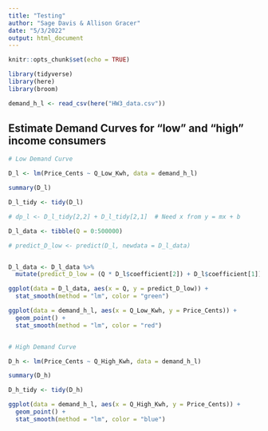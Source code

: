 ```yaml
---
title: "Testing"
author: "Sage Davis & Allison Gracer"
date: "5/3/2022"
output: html_document
---
```


```r
knitr::opts_chunk$set(echo = TRUE)

library(tidyverse)
library(here)
library(broom)
```


```r
demand_h_l <- read_csv(here("HW3_data.csv"))
```


## Estimate Demand Curves for "low" and "high" income consumers


```r

# Low Demand Curve

D_l <- lm(Price_Cents ~ Q_Low_Kwh, data = demand_h_l)

summary(D_l)

D_l_tidy <- tidy(D_l)

# dp_l <- D_l_tidy[2,2] + D_l_tidy[2,1]  # Need x from y = mx + b

D_l_data <- tibble(Q = 0:500000)

# predict_D_low <- predict(D_l, newdata = D_l_data)


D_l_data <- D_l_data %>% 
  mutate(predict_D_low = (Q * D_l$coefficient[2]) + D_l$coefficient[1])

ggplot(data = D_l_data, aes(x = Q, y = predict_D_low)) +
  stat_smooth(method = "lm", color = "green")

ggplot(data = demand_h_l, aes(x = Q_Low_Kwh, y = Price_Cents)) +
  geom_point() +
  stat_smooth(method = "lm", color = "red")


# High Demand Curve

D_h <- lm(Price_Cents ~ Q_High_Kwh, data = demand_h_l)

summary(D_h)

D_h_tidy <- tidy(D_h)

ggplot(data = demand_h_l, aes(x = Q_High_Kwh, y = Price_Cents)) +
  geom_point() +
  stat_smooth(method = "lm", color = "blue")



```

